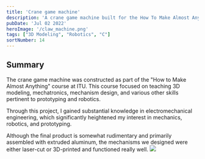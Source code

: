 ```yaml
---
title: 'Crane game machine'
description: 'A crane game machine built for the How To Make Almost Anything Course.'
pubDate: 'Jul 02 2022'
heroImage: '/claw_machine.png'
tags: ["3D Modeling", "Robotics", "C"]
sortNumber: 14
---
```


## Summary
The crane game machine was constructed as part of the "How to Make Almost Anything" course at ITU. 
This course focused on teaching 3D modeling, mechatronics, mechanism design, and various other skills pertinent to prototyping and robotics.

Through this project, I gained substantial knowledge in electromechanical engineering, 
which significantly heightened my interest in mechanics, robotics, and prototyping.

Although the final product is somewhat rudimentary and primarily assembled with extruded aluminum,
the mechanisms we designed were either laser-cut or 3D-printed and functioned really well.
<img width={1020} height={510} src="/Claw_Game_1.jpg"/>

